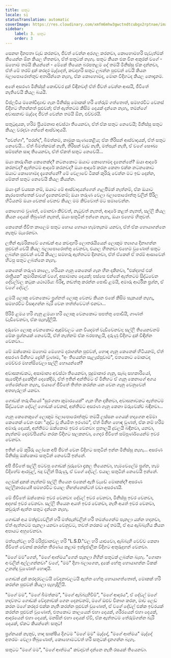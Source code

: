 ```yaml
---
title: සතුට
locale: si
statusTranslation: automatic
coverImage: https://res.cloudinary.com/xmfm6mhw3gwctndtcubgx2rptnae/image/upload/v1741354419/small_cover_la_gran_rebelion_28716e29d2.webp
sidebar:
    label: 3. සතුට
    order: 3
---
```

සෙනඟ දිනපතා වැඩ කරනවා, ජීවත් වෙන්න අරගල කරනවා, කොහොමහරි පැවැත්මක් තියෙන්න ඕන කියල හිතනවා, ඒත් සතුටක් නැහැ. සතුට කියන එක චීන අකුරක් වගේ - ඔහොම තමයි කියන්නේ - මේකේ තියෙන බරපතළම දේ තමයි මිනිස්සු ඒක දන්නවා, ඒත් මේ තරම් දුක් කරදර මැද්දෙත්, කවදාහරි සතුට ලබන්න පුළුවන් වෙයි කියන බලාපොරොත්තුව අතාරින්නෙ නැහැ, ඒක කොහොමද, මොන විදිහටද කියල නොදැනම.

අනේ අසරණ මිනිස්සු! කොච්චර දුක් විඳිනවද! ඒත් ජීවත් වෙන්න ආසයි, ජීවිතේ නැතිවෙයි කියල බයයි.

විප්ලවීය මනෝවිද්‍යාව ගැන මිනිස්සු මොකක් හරි තේරුම් ගත්තොත්, සමහරවිට වෙනස් විදිහට හිතන්නත් පුළුවන්; ඒත් ඇත්තටම කිසිම දෙයක් දන්නෙ නැහැ, තමන්ගේ අවාසනාව මැද්දෙ ජීවත් වෙන්න තමයි ඕන, එච්චරයි.

සතුටුදායක, හරිම ප්‍රියමනාප අවස්ථා තියෙනවා, ඒත් ඒක සතුට නෙවෙයි; මිනිස්සු සතුට කියල වරදවා ගන්නේ ආස්වාදයයි.

"පචන්ගා", "පරන්දා", බීමත්කම, කාමුක සැණකෙළිය; ඒක තිරිසන් ආස්වාදයක්, ඒත් සතුට නෙවෙයි... ඒත් බීමත්කමක් නැති, තිරිසන් වැඩ නැති, මත්පැන් නැති, ඒ වගේ සෞඛ්‍ය සම්පන්න සාද තියෙනවා, ඒත් ඒකත් සතුට නෙවෙයි...

ඔයා කාරුණික කෙනෙක්ද? නටනකොට ඔයාට කොහොමද දැනෙන්නේ? ඔයා ආදරේ කරනවද? ඇත්තටම ආදරේ කරනවද? ඔයා ආදරේ කරන කෙනා එක්ක නටනකොට ඔයාට කොහොමද දැනෙන්නේ? මේ වෙලාවේ ටිකක් කුරිරු වෙන්න මට ඉඩ දෙන්න, මේකත් සතුට නෙවෙයි කියල කියන්න.

ඔයා දැන් වයසක නම්, ඔයාට මේ ආස්වාදයන්ගෙන් ගැලපීමක් නැත්නම්, ඒක ඔයාට කැරපොත්තෙක් වගේ දැනෙනවනම්; ඔයා තරුණ වෙලා බලාපොරොත්තු වලින් පිරිල හිටියනම් ඔයා වෙනස් වෙනව කියල මම කිව්වොත් මට සමාවෙන්න.

කොහොම වුණත්, මොනවා කිව්වත්, නැටුවත් නැතත්, ආදරේ කළත් නැතත්, සල්ලි කියල කියන දෙයක් තිබුණත් නැතත්, ඔයා සතුටින් ඉන්නෙ නැහැ, ඔයා එහෙම හිතුවත්.

කෙනෙක් ජීවිත කාලෙම සතුට හොය හොයා හැමතැනම යනවා, ඒත් ඒක හොයාගන්නෙ නැතුව මැරෙනවා.

ලතින් ඇමරිකාවේ ගොඩක් අය කවදාහරි ලොතරැයියෙන් ලොකුම ත්‍යාගය දිනාගන්න පුළුවන් වෙයි කියල බලාපොරොත්තු වෙනවා, එයාල හිතනවා එහෙම වුණොත් සතුට ලබන්න පුළුවන් වෙයි කියල; සමහරු ඇත්තටම දිනනවා, ඒත් ඒකෙන් ඒ තරම් ආසාවෙන් හිටපු සතුට ලබන්නෙ නැහැ.

කෙනෙක් තරුණ කාලෙ, හරියන ගෑනු කෙනෙක් ගැන හීන දකිනවා, "එක්දහස් එක් රාත්‍රියක" කුමාරිකාවක් වගේ, අසාමාන්‍ය දෙයක්; පස්සෙ එන්නේ ඇත්තටම සිද්ධවෙන දේවල්වල කටුක යථාර්ථය: බිරිඳ, නඩත්තු කරන්න පොඩි ළමයි, අමාරු ආර්ථික ප්‍රශ්න, ඒ වගේ දේවල්.

ළමයි ලොකු වෙනකොට ප්‍රශ්නත් ලොකු වෙනව කියන එකේ කිසිම සැකයක් නැහැ, සමහරවිට විසඳගන්න බැරි වෙන තත්ත්වෙටත් එනවා...

පිරිමි ළමය හරි ගෑනු ළමයා හරි ලොකු වෙනකොට සපත්තු පොඩියි, ගාණත් වැඩිවෙනවා, ඒක පැහැදිලියි.

දරුවො ලොකු වෙනකොට ඇඳුම්වලට යන වියදමත් වැඩිවෙනවා; සල්ලි තියෙනවනම් මේක ප්‍රශ්නයක් නෙවෙයි, ඒත් නැත්නම් ඒක බරපතළයි, දරුණු විදිහට දුක් විඳින්න වෙනවා...

මේ ඔක්කොම ඔහොම මෙහෙම දරාගන්න පුළුවන්, හොඳ ගෑනු කෙනෙක් හිටියනම්, ඒත් අසරණ මිනිහට ද්‍රෝහි වුණාම, "අං තියෙන්න සැලැස්සුවාම", එතකොට මොකටද මෙච්චර මහන්සිවෙලා සල්ලි හොයන්නේ?

අවාසනාවකට, අසාමාන්‍ය අවස්ථා තියෙනවා, පුදුමාකාර ගෑනු, සැබෑ සහකාරියෝ, සැපේදිත් දුකේදිත් දෙකේදිම, ඒත් ඉතින් අන්තිමට ඒ මිනිහට ඒ ගෑනු කෙනාගේ අගය තේරෙන්නෙ නැහැ, එයාගේ ජීවිතේ තිත්ත කරන්න යන වෙන ගෑනු වෙනුවෙන් අතහැරලත් යනවා.

ගොඩක් තරුණියෝ "සුරංගනා කුමාරයෙක්" ගැන හීන දකිනවා, අවාසනාවකට ඇත්තටම සිද්ධවෙන දේවල් ගොඩක් වෙනස්, අන්තිමට අසරණ ගෑනු කෙනා මරුවෙක්ව බඳිනවා...

ගෑනු කෙනෙකුගේ ලොකුම බලාපොරොත්තුව තමයි ලස්සන ගෙයක් හදාගෙන අම්මා කෙනෙක් වෙන එක: "ශුද්ධ වූ නියමිත ඉරණම", ඒත් මිනිහ හොඳ වුණත්, ඒක නම් හරිම අමාරු දෙයක්, අන්තිමට ඔක්කොම ඉවර වෙනවා: පුතාලයි දුවලයි බඳිනවා, යනවා, නැත්නම් දෙමව්පියන්ට නරක විදිහට සලකනවා, ගෙදර ජීවිතේ සම්පූර්ණයෙන්ම ඉවර වෙනවා.

ඉතින් මේ කුරිරු ලෝකෙ අපි ජීවත් වෙන විදිහට සතුටින් ඉන්න මිනිස්සු නැහැ... අසරණ මිනිස්සු ඔක්කොම සතුටින් නෙවෙයි ඉන්නේ.

අපි ජීවිතේ සල්ලි පටවපු ගොඩක් බූරුවො දැකල තියෙනවා, හැමවෙලේම ප්‍රශ්න, හැම විදිහේම ආරවුල්, බදු වලින් පිරුණු, ඒ වගේ දේවල්. එයාල සතුටින් නෙවෙයි ඉන්නේ.

ලෙඩක් දුකක් නැත්නම් සල්ලි තියෙන එකෙන් ඇති වැඩේ මොකක්ද? අසරණ සල්ලිකාරයෝ! සමහරවිට එයාල හිඟන්නෙක්ටත් වඩා අසරණයි.

මේ ජීවිතේ ඔක්කොම ඉවර වෙනවා: දේවල් ඉවර වෙනවා, මිනිස්සු ඉවර වෙනවා, අදහස් ඉවර වෙනවා. සල්ලි තියෙන අයත් ඉවර වෙනවා, නැති අයත් ඉවර වෙනවා, කවුරුත් ඇත්ත සතුට දන්නෙ නැහැ.

ගොඩක් අය මත්ද්‍රව්‍යවලින් හරි මත්පැන්වලින් හරි තමන්ගෙන්ම පැනලා යන්න හදනවා, ඒත් ඇත්තටම පැනලා යනවා වෙනුවට, තවත් නරකම දේ තමයි, ඒ අය ඇබ්බැහිය කියන අපායට අහුවෙනවා.

මත්පැන්වල හරි මරිජුවානවල හරි "L.S.D."වල හරි යාළුවො, ඇබ්බැහි වෙච්ච කෙනා ජීවිතේ වෙනස් කරන්න තීරණය කළාම ඉන්ද්‍රජාලික විදිහට අතුරුදහන් වෙනවා.

"මගේ මම"ගෙන්, "මගේ ආත්මය"ගෙන් පැනලා ගිහින් සතුටක් ලබන්න බැහැ. "ගොනා අංවලින් අල්ලගන්නවා" වගේ, "මම" දිහා බලාගෙන, දුකේ හේතු හොයාගන්න ටිකක් උනන්දු වුණොත් හොඳයි.

ගොඩක් දුක් කරදරවලටයි වේදනාවලටයි ඇත්ත හේතු හොයාගත්තොත්, මොකක් හරි කරන්න පුළුවන් කියලා පැහැදිලියි.

"මගේ මම", "මගේ බීමත්කම", "මගේ ඇබ්බැහිවීම්", "මගේ ආදරය", ඒ දේවල් මගේ හදවතට ගොඩක් වේදනාවක් ගෙන දෙනවනම්, මගේ ඔළුව විනාශ කරන, මාව ලෙඩ කරන මගේ කරදර එක්ක නැති කරන්න පුළුවන් වුණොත්, ඒ වගේ දේවල් එක්ක ඉවරයක් කරන්න පුළුවන් වුණොත්, එතකොට කාලයෙන් එහා දෙයක්, ශරීරයෙන් එහා දෙයක්, ආදරයෙන් එහා දෙයක්, මනසින් එහා දෙයක් ඒවි, ඒක ඇත්තටම තේරුම්ගන්න බැරි දෙයක්, ඒකට කියන්නේ: සතුට!

ප්‍රශ්නයක් නැතුව, හෘද සාක්ෂිය දිගටම "මගේ මම" මැද්දේ, "මගේ ආත්මය" මැද්දේ අතරමං වෙලා තිබුණොත්, කොහොමටවත් හරි සතුටක් දැනගන්න බැහැ.

සතුටට "මගේ මම", "මගේ ආත්මය" කවදාවත් දන්නෙ නැති රසයක් තියෙනවා.

